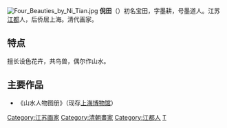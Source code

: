 {{notability unreferenced|time=2010-11-18T09:38:22+00:00}}
{{unreferenced|time=2010-11-18T09:38:22+00:00}}
[[File:Four_Beauties_by_Ni_Tian.jpg|thumb]]
'''倪田'''（{{Bd|1855年||1919年}}）初名宝田，字墨耕，号墨道人。江苏[[江都|江都]]人，后侨居上海。清代画家。<br />

==特点==
擅长设色花卉，共鸟兽，偶尔作山水。
== 主要作品 ==
*《山水人物图册》（现存[[上海博物馆|上海博物馆]]）

{{Authority control}}
{{DEFAULTSORT:N}}
[[Category:江苏画家|Category:江苏画家]]
[[Category:清朝畫家|Category:清朝畫家]]
[[Category:江都人|Category:江都人]]
[[Category:倪姓|T]]